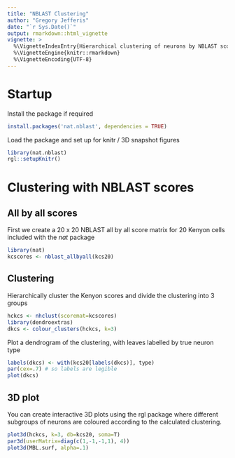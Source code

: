 ---
title: "NBLAST Clustering"
author: "Gregory Jefferis"
date: "`r Sys.Date()`"
output: rmarkdown::html_vignette
vignette: >
  %\VignetteIndexEntry{Hierarchical clustering of neurons by NBLAST scores}
  %\VignetteEngine{knitr::rmarkdown}
  %\VignetteEncoding{UTF-8}
---

# Startup
Install the package if required
```{r install, eval=FALSE}
install.packages('nat.nblast', dependencies = TRUE)
```

Load the package and set up for knitr / 3D snapshot figures
```{r, message=FALSE}
library(nat.nblast)
rgl::setupKnitr()
```



# Clustering with NBLAST scores
## All by all scores
First we create a 20 x 20 NBLAST all by all score matrix for 20 Kenyon cells included 
with the *nat* package

```{r, message=FALSE}
library(nat)
kcscores <- nblast_allbyall(kcs20)
```

## Clustering

Hierarchically cluster the Kenyon scores and divide the clustering into 3 groups
```{r}
hckcs <- nhclust(scoremat=kcscores)
library(dendroextras)
dkcs <- colour_clusters(hckcs, k=3)
```

Plot a dendrogram of the clustering, with leaves labelled by true neuron type

```{r}
labels(dkcs) <- with(kcs20[labels(dkcs)], type)
par(cex=.7) # so labels are legible
plot(dkcs)
```

## 3D plot
You can create interactive 3D plots using the rgl package where different
subgroups of neurons are coloured according to the calculated clustering.
```{r, rgl=TRUE, message=FALSE}
plot3d(hckcs, k=3, db=kcs20, soma=T)
par3d(userMatrix=diag(c(1,-1,-1,1), 4))
plot3d(MBL.surf, alpha=.1)
```

